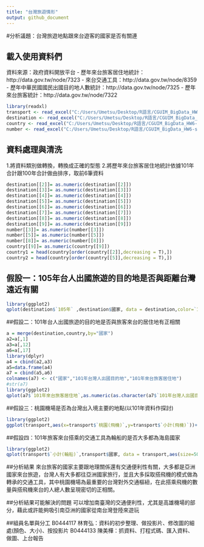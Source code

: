 ```yaml
---
title: "台灣旅遊情形"
output: github_document
---
```

#分析議題：台灣旅遊地點跟來台遊客的國家是否有關連

## 載入使用資料們
資料來源：政府資料開放平台
- 歷年來台旅客居住地統計：http://data.gov.tw/node/7323
- 來台交通工具：http://data.gov.tw/node/8359
- 歷年中華民國國民出國目的地人數統計：http://data.gov.tw/node/7325
- 歷年來台旅客統計：http://data.gov.tw/node/7322
```r
library(readxl)
transport <- read_excel("C:/Users/Umetsu/Desktop/R語言/CGUIM_BigData_HW6-sui-bian/來台交通工具.xlsx")
destination <- read_excel("C:/Users/Umetsu/Desktop/R語言/CGUIM_BigData_HW6-sui-bian/歷年中華民國國民出國目的地人數統計.xlsx")
country <- read_excel("C:/Users/Umetsu/Desktop/R語言/CGUIM_BigData_HW6-sui-bian/歷年來台旅客居住地統計.xlsx")
number <- read_excel("C:/Users/Umetsu/Desktop/R語言/CGUIM_BigData_HW6-sui-bian/歷年來台旅客統計.xlsx")
```

## 資料處理與清洗
1.將資料類別做轉換，轉換成正確的型態
2.將歷年來台旅客居住地統計依據101年合計跟100年合計做由排序，取前6筆資料
```r
destination[[2]]= as.numeric(destination[[2]])
destination[[3]]= as.numeric(destination[[3]])
destination[[4]]= as.numeric(destination[[4]])
destination[[5]]= as.numeric(destination[[5]])
destination[[6]]= as.numeric(destination[[6]])
destination[[7]]= as.numeric(destination[[7]])
destination[[8]]= as.numeric(destination[[8]])
destination[[9]]= as.numeric(destination[[9]])
number[[3]]= as.numeric(number[[3]])
number[[5]]= as.numeric(number[[5]])
number[[8]]= as.numeric(number[[8]])
country[[9]]= as.numeric(country[[9]])
country1 = head(country[order(country[[2]],decreasing = T),])
country2 = head(country[order(country[[5]],decreasing = T),])
```

## 假設一：105年台人出國旅遊的目的地是否與距離台灣遠近有關
```r
library(ggplot2)
qplot(destination$`105年` ,destination$國家, data = destination,color=`105年`,aes(size=20))
```

##假設二：101年台人出國旅遊的目的地是否與旅客來台的居住地有正相關
```r
a = merge(destination,country,by="國家")
a2=a[,1]
a3=a[,12]
a6=a[,17]
library(dplyr)
a4 = cbind(a2,a3)
a5=data.frame(a4)
a7 = cbind(a5,a6)
colnames(a7) <- c("國家","101年台灣人出國目的地","101年來台旅客居住地")
#str(a7)
library(ggplot2)
qplot(a7$`101年來台旅客居住地`,as.numeric(as.character(a7$`101年台灣人出國目的地`)), data = a7,geom = c("point", "smooth"),color=國家,aes(size=10))
```

##假設三：桃園機場是否為台灣出入境主要的地點(以101年資料作探討)
```r
library(ggplot2)
ggplot(transport,aes(x=transport$`桃園(飛機)`,y=transport$`小計(飛機)`))+geom_line()
```

##假設四：101年旅客來台搭乘的交通工具為輪船的是否大多都為海島國家
```r
library(ggplot2)
qplot(transport$`小計(輪船)`,transport$國家, data = transport,aes(size=50))
```

##分析結果
  來台旅客的國家主要跟地理關係還有交通便利性有關，大多都是亞洲國家來台旅遊，台灣人有大多都往亞洲國家旅行，並且大多採取搭飛機的模式做為轉承的交通工具，其中桃園機場為最重要的台灣對外交通樞紐，在此搭乘飛機的數量與搭飛機來台的人總人數呈現密切的正相關。
  
##分析結果可能解決的問題
  可以增加南臺灣的交通便利性，尤其是高雄機場的部分，藉此或許能夠吸引南亞洲的國家從南台灣登陸來遊玩
  
##組員名單與分工
B0444117 林育弘：資料的初步整理、做投影片、修改圖的細處(顏色、大小)、按投影片
B0444133 陳美樺：抓資料、打程式碼、匯入資料、做圖、上台報告 